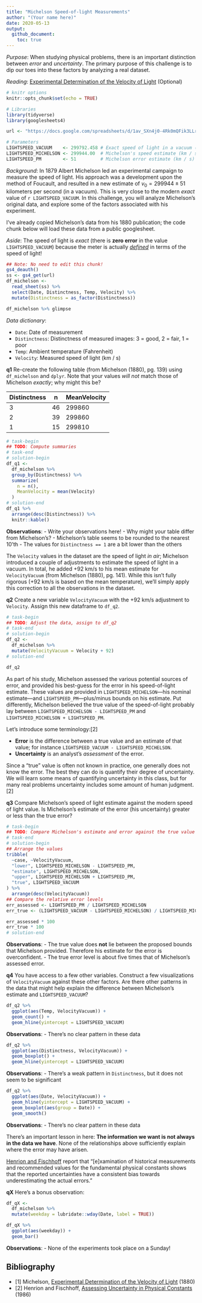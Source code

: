 ```yaml
---
title: "Michelson Speed-of-light Measurements"
author: "(Your name here)"
date: 2020-05-13
output:
  github_document:
    toc: true
---
```


*Purpose*: When studying physical problems, there is an important distinction
between *error* and *uncertainty*. The primary purpose of this challenge is to
dip our toes into these factors by analyzing a real dataset.

*Reading*: [Experimental Determination of the Velocity of Light](https://play.google.com/books/reader?id=343nAAAAMAAJ&hl=en&pg=GBS.PA115) (Optional)

```r
# knitr options
knitr::opts_chunk$set(echo = TRUE)

```

```r
# Libraries
library(tidyverse)
library(googlesheets4)

url <- "https://docs.google.com/spreadsheets/d/1av_SXn4j0-4Rk0mQFik3LLr-uf0YdA06i3ugE6n-Zdo/edit?usp=sharing"

# Parameters
LIGHTSPEED_VACUUM    <- 299792.458 # Exact speed of light in a vacuum (km / s)
LIGHTSPEED_MICHELSON <- 299944.00  # Michelson's speed estimate (km / s)
LIGHTSPEED_PM        <- 51         # Michelson error estimate (km / s)
```

*Background*: In 1879 Albert Michelson led an experimental campaign to measure
the speed of light. His approach was a development upon the method of Foucault,
and resulted in a new estimate of $v_0 = 299944 \pm 51$ kilometers per second
(in a vacuum). This is very close to the modern *exact* value of `r
LIGHTSPEED_VACUUM`. In this challenge, you will analyze Michelson's original
data, and explore some of the factors associated with his experiment.

I've already copied Michelson's data from his 1880 publication; the code chunk
below will load these data from a public googlesheet.

*Aside*: The speed of light is *exact* (there is **zero error** in the value
`LIGHTSPEED_VACUUM`) because the meter is actually
[*defined*](https://en.wikipedia.org/wiki/Metre#Speed_of_light_definition) in
terms of the speed of light!

```r
## Note: No need to edit this chunk!
gs4_deauth()
ss <- gs4_get(url)
df_michelson <-
  read_sheet(ss) %>%
  select(Date, Distinctness, Temp, Velocity) %>%
  mutate(Distinctness = as_factor(Distinctness))

df_michelson %>% glimpse
```

*Data dictionary*:

- `Date`: Date of measurement
- `Distinctness`: Distinctness of measured images: 3 = good, 2 = fair, 1 = poor
- `Temp`: Ambient temperature (Fahrenheit)
- `Velocity`: Measured speed of light (km / s)

__q1__ Re-create the following table (from Michelson (1880), pg. 139) using
`df_michelson` and `dplyr`. Note that your values *will not* match those of
Michelson *exactly*; why might this be?

| Distinctness | n  | MeanVelocity |
|--------------|----|----------|
|            3 | 46 |   299860 |
|            2 | 39 |   299860 |
|            1 | 15 |   299810 |

```r
# task-begin
## TODO: Compute summaries
# task-end
# solution-begin
df_q1 <-
  df_michelson %>%
  group_by(Distinctness) %>%
  summarize(
    n = n(),
    MeanVelocity = mean(Velocity)
  )
# solution-end
df_q1 %>%
  arrange(desc(Distinctness)) %>%
  knitr::kable()
```

**Observations**:
<!-- task-begin -->
- Write your observations here!
- Why might your table differ from Michelson's?
<!-- task-end -->
<!-- solution-begin -->
- Michelson's table seems to be rounded to the nearest 10'th
- The values for `Distinctness == 1` are a bit lower than the others
<!-- solution-end -->

The `Velocity` values in the dataset are the speed of light *in air*; Michelson
introduced a couple of adjustments to estimate the speed of light in a vacuum.
In total, he added $+92$ km/s to his mean estimate for `VelocityVacuum` (from
Michelson (1880), pg. 141). While this isn't fully rigorous ($+92$ km/s is based
on the mean temperature), we'll simply apply this correction to all the
observations in the dataset.

__q2__ Create a new variable `VelocityVacuum` with the $+92$ km/s adjustment to
`Velocity`. Assign this new dataframe to `df_q2`.

```r
# task-begin
## TODO: Adjust the data, assign to df_q2
# task-end
# solution-begin
df_q2 <-
  df_michelson %>%
  mutate(VelocityVacuum = Velocity + 92)
# solution-end

df_q2
```

As part of his study, Michelson assessed the various potential sources of error,
and provided his best-guess for the error in his speed-of-light estimate. These
values are provided in `LIGHTSPEED_MICHELSON`---his nominal estimate---and
`LIGHTSPEED_PM`---plus/minus bounds on his estimate. Put differently, Michelson
believed the true value of the speed-of-light probably lay between
`LIGHTSPEED_MICHELSON - LIGHTSPEED_PM` and `LIGHTSPEED_MICHELSON +
LIGHTSPEED_PM`.

Let's introduce some terminology:[2]

- **Error** is the difference between a true value and an estimate of that
  value; for instance `LIGHTSPEED_VACUUM - LIGHTSPEED_MICHELSON`.
- **Uncertainty** is an analyst's *assessment* of the error.

Since a "true" value is often not known in practice, one generally does not know
the error. The best they can do is quantify their degree of uncertainty. We will
learn some means of quantifying uncertainty in this class, but for many real
problems uncertainty includes some amount of human judgment.[2]

__q3__ Compare Michelson's speed of light estimate against the modern speed of
light value. Is Michelson's estimate of the error (his uncertainty) greater or
less than the true error?

```r
# task-begin
## TODO: Compare Michelson's estimate and error against the true value
# task-end
# solution-begin
## Arrange the values
tribble(
  ~case, ~VelocityVacuum,
  "lower", LIGHTSPEED_MICHELSON - LIGHTSPEED_PM,
  "estimate", LIGHTSPEED_MICHELSON,
  "upper", LIGHTSPEED_MICHELSON + LIGHTSPEED_PM,
  "true", LIGHTSPEED_VACUUM
) %>%
  arrange(desc(VelocityVacuum))
## Compare the relative error levels
err_assessed <- LIGHTSPEED_PM / LIGHTSPEED_MICHELSON
err_true <- (LIGHTSPEED_VACUUM - LIGHTSPEED_MICHELSON) / LIGHTSPEED_MICHELSON

err_assessed * 100
err_true * 100
# solution-end
```

**Observations**:
<!-- solution-begin -->
- The true value does **not** lie between the proposed bounds that Michelson provided. Therefore his estimate for the error is overconfident.
- The true error level is about five times that of Michelson's assessed error.
<!-- solution-end -->

__q4__ You have access to a few other variables. Construct a few visualizations
of `VelocityVacuum` against these other factors. Are there other patterns in the
data that might help explain the difference between Michelson's estimate and
`LIGHTSPEED_VACUUM`?

<!-- solution-begin -->
```r
df_q2 %>%
  ggplot(aes(Temp, VelocityVacuum)) +
  geom_count() +
  geom_hline(yintercept = LIGHTSPEED_VACUUM)
```

**Observations**:
- There's no clear pattern in these data

```r
df_q2 %>%
  ggplot(aes(Distinctness, VelocityVacuum)) +
  geom_boxplot() +
  geom_hline(yintercept = LIGHTSPEED_VACUUM)
```

**Observations**:
- There's a weak pattern in `Distinctness`, but it does not seem to be significant

```r
df_q2 %>%
  ggplot(aes(Date, VelocityVacuum)) +
  geom_hline(yintercept = LIGHTSPEED_VACUUM) +
  geom_boxplot(aes(group = Date)) +
  geom_smooth()
```

**Observations**:
- There's no clear pattern in these data

There's an important lesson in here: **The information we want is not always in
the data we have**. None of the relationships above sufficiently explain where
the error may have arisen.

[Henrion and
Fischhoff](https://www.cmu.edu/epp/people/faculty/research/Fischoff-Henrion-Assessing%20uncertainty%20in%20physical%20constants.pdf)
report that "[e]xamination of historical measurements and recommended values for
the fundamental physical constants shows that the reported uncertainties have a
consistent bias towards underestimating the actual errors."
<!-- solution-end -->

<!-- solution-begin -->
__qX__ Here's a bonus observation:

```r
df_qX <-
  df_michelson %>%
  mutate(weekday = lubridate::wday(Date, label = TRUE))
```

```r
df_qX %>%
  ggplot(aes(weekday)) +
  geom_bar()
```

**Observations**:
- None of the experiments took place on a Sunday!
<!-- solution-end -->

## Bibliography

- [1] Michelson, [Experimental Determination of the Velocity of Light](https://play.google.com/books/reader?id=343nAAAAMAAJ&hl=en&pg=GBS.PA115) (1880)
- [2] Henrion and Fischhoff, [Assessing Uncertainty in Physical Constants](https://www.cmu.edu/epp/people/faculty/research/Fischoff-Henrion-Assessing%20uncertainty%20in%20physical%20constants.pdf) (1986)

